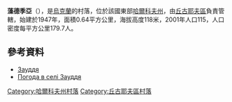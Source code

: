 {{coord|49|47|46|N|36|27|26|E|scale:100000_region:UA|display=title}}

'''藻德季亞'''（{{lang-uk|Зауддя}}），是[[烏克蘭|烏克蘭]]的村落，位於該國東部[[哈爾科夫州|哈爾科夫州]]，由[[丘古耶夫區|丘古耶夫區]]負責管轄，始建於1947年，面積0.64平方公里，海拔高度118米，2001年人口115，人口密度每平方公里179.7人。

==參考資料==
* [http://w1.c1.rada.gov.ua/pls/z7502/A005?rdat1=09.01.2009&rf7571=34134 Зауддя]{{dead link|date=2018年4月 |bot=InternetArchiveBot |fix-attempted=yes }}
* [http://weather.in.ua/ua/har'kovskaja/8680 Погода в селі Зауддя] {{Wayback|url=http://weather.in.ua/ua/har'kovskaja/8680 |date=20160323030346 }}

{{DEFAULTSORT:Зауддя}}
[[Category:哈爾科夫州村落|Category:哈爾科夫州村落]]
[[Category:丘古耶夫區村落|Category:丘古耶夫區村落]]


{{Kharkiv-geo-stub}}